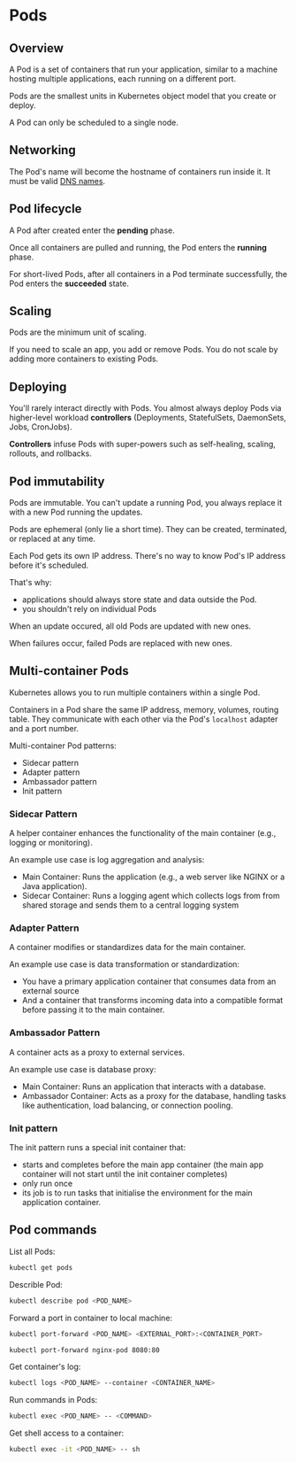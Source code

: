 # Pods

## Overview

A Pod is a set of containers that run your application, similar to a machine hosting multiple applications, each running on a different port.

Pods are the smallest units in Kubernetes object model that you create or deploy.

A Pod can only be scheduled to a single node.


## Networking

The Pod's name will become the hostname of containers run inside it. It must be valid [DNS names](https://kubernetes.io/docs/concepts/overview/working-with-objects/names/#dns-label-names).


## Pod lifecycle

A Pod after created enter the **pending** phase.

Once all containers are pulled and running, the Pod enters the **running** phase.

For short-lived Pods, after all containers in a Pod terminate successfully, the Pod enters the **succeeded** state.


## Scaling

Pods are the minimum unit of scaling.

If you need to scale an app, you add or remove Pods. You do not scale by adding more containers to existing Pods.


## Deploying

You'll rarely interact directly with Pods. You almost always deploy Pods via higher-level workload **controllers** (Deployments, StatefulSets, DaemonSets, Jobs, CronJobs).

**Controllers** infuse Pods with super-powers such as self-healing, scaling, rollouts, and rollbacks.


## Pod immutability

Pods are immutable. You can't update a running Pod, you always replace it with a new Pod running the updates.

Pods are ephemeral (only lie a short time). They can be created, terminated, or replaced at any time. 

Each Pod gets its own IP address. There's no way to know Pod's IP address before it's scheduled.

That's why:
- applications should always store state and data outside the Pod.
- you shouldn't rely on individual Pods

When an update occured, all old Pods are updated with new ones.

When failures occur, failed Pods are replaced with new ones.


## Multi-container Pods

Kubernetes allows you to run multiple containers within a single Pod.

Containers in a Pod share the same IP address, memory, volumes, routing table. They communicate with each other via the Pod's `localhost` adapter and a port number.

Multi-container Pod patterns:
- Sidecar pattern
- Adapter pattern
- Ambassador pattern
- Init pattern

### Sidecar Pattern

A helper container enhances the functionality of the main container (e.g., logging or monitoring).

An example use case is log aggregation and analysis:
- Main Container: Runs the application (e.g., a web server like NGINX or a Java application).
- Sidecar Container: Runs a logging agent which collects logs from from shared storage and sends them to a central logging system

### Adapter Pattern

A container modifies or standardizes data for the main container.

An example use case is data transformation or standardization:
- You have a primary application container that consumes data from an external source
- And a container that transforms incoming data into a compatible format before passing it to the main container.


### Ambassador Pattern

A container acts as a proxy to external services.

An example use case is database proxy:
- Main Container: Runs an application that interacts with a database.
- Ambassador Container: Acts as a proxy for the database, handling tasks like authentication, load balancing, or connection pooling.


### Init pattern

The init pattern runs a special init container that:
- starts and completes before the main app container (the main app container will not start until the init container completes)
- only run once
- its job is to run tasks that initialise the environment for the main application container.


## Pod commands

List all Pods:
```sh
kubectl get pods
```

Describle Pod:
```sh
kubectl describe pod <POD_NAME>
```

Forward a port in container to local machine:
```sh
kubectl port-forward <POD_NAME> <EXTERNAL_PORT>:<CONTAINER_PORT>
```

```sh
kubectl port-forward nginx-pod 8080:80
```

Get container's log:
```sh
kubectl logs <POD_NAME> --container <CONTAINER_NAME>
```

Run commands in Pods:
```sh
kubectl exec <POD_NAME> -- <COMMAND>
```

Get shell access to a container:
```sh
kubectl exec -it <POD_NAME> -- sh
```
